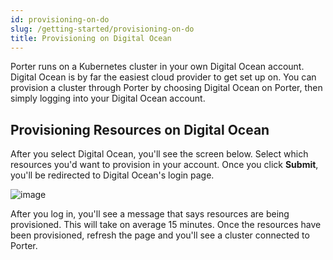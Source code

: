 ```yaml
---
id: provisioning-on-do
slug: /getting-started/provisioning-on-do
title: Provisioning on Digital Ocean
---
```


Porter runs on a Kubernetes cluster in your own Digital Ocean account. Digital Ocean is by far the easiest cloud provider to get set up on. You can provision a cluster through Porter by choosing Digital Ocean on Porter, then simply logging into your Digital Ocean account.

## Provisioning Resources on Digital Ocean

After you select Digital Ocean, you'll see the screen below. Select which resources you'd want to provision in your account. Once you click **Submit**, you'll be redirected to Digital Ocean's login page.

![image](https://files.readme.io/2e48412-Screen_Shot_2021-10-26_at_12.10.32_AM.png)

After you log in, you'll see a message that says resources are being provisioned. This will take on average 15 minutes. Once the resources have been provisioned, refresh the page and you'll see a cluster connected to Porter.
